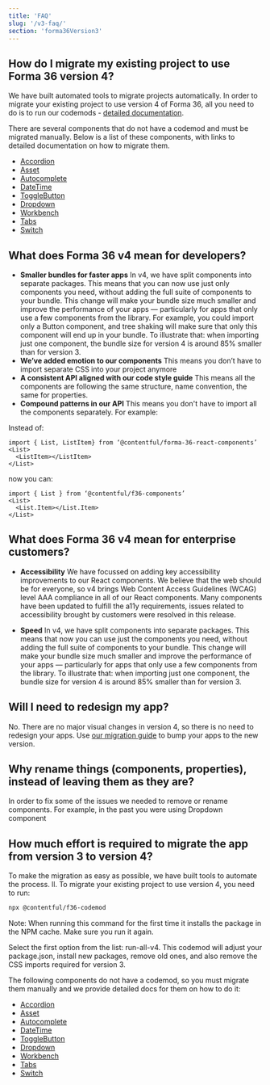 ```yaml
---
title: 'FAQ'
slug: '/v3-faq/'
section: 'forma36Version3'
---
```


## How do I migrate my existing project to use Forma 36 version 4?

We have built automated tools to migrate projects automatically. In order to migrate your existing project to use version 4 of Forma 36, all you need to do is to run our codemods - [detailed documentation](https://github.com/contentful/forma-36/blob/forma-v4/MIGRATION.md#How-to-migrate-your-packages-to-v4).

There are several components that do not have a codemod and must be migrated manually. Below is a list of these components, with links to detailed documentation on how to migrate them.

- [Accordion](https://github.com/contentful/forma-36/blob/forma-v4/MIGRATION.md#accordion)
- [Asset](https://github.com/contentful/forma-36/blob/forma-v4/MIGRATION.md#asset)
- [Autocomplete](https://v4.f36.contentful.com/components/autocomplete)
- [DateTime](https://github.com/contentful/forma-36/blob/forma-v4/MIGRATION.md#datetime)
- [ToggleButton](https://github.com/contentful/forma-36/blob/forma-v4/MIGRATION.md#togglebutton)
- [Dropdown](https://github.com/contentful/forma-36/blob/forma-v4/MIGRATION.md#dropdown)
- [Workbench](https://github.com/contentful/forma-36/blob/forma-v4/MIGRATION.md#workbench)
- [Tabs](https://github.com/contentful/forma-36/blob/forma-v4/MIGRATION.md#tabs)
- [Switch](https://github.com/contentful/forma-36/blob/forma-v4/MIGRATION.md#switch)

## What does Forma 36 v4 mean for developers?

- **Smaller bundles for faster apps** In v4, we have split components into separate packages. This means that you can now use just only components you need, without adding the full suite of components to your bundle. This change will make your bundle size much smaller and improve the performance of your apps — particularly for apps that only use a few components from the library. For example, you could import only a Button component, and tree shaking will make sure that only this component will end up in your bundle. To illustrate that: when importing just one component, the bundle size for version 4 is around 85% smaller than for version 3.
- **We’ve added emotion to our components** This means you don’t have to import separate CSS into your project anymore
- **A consistent API aligned with our code style guide** This means all the components are following the same structure, name convention, the same for properties.
- **Compound patterns in our API** This means you don't have to import all the components separately. For example:

Instead of:

```tsx static=true
import { List, ListItem} from ‘@contentful/forma-36-react-components’
<List>
  <ListItem></ListItem>
</List>
```

now you can:

```tsx static=true
import { List } from ‘@contentful/f36-components’
<List>
  <List.Item></List.Item>
</List>
```

## What does Forma 36 v4 mean for enterprise customers?

- **Accessibility** We have focussed on adding key accessibility improvements to our React components. We believe that the web should be for everyone, so v4 brings Web Content Access Guidelines (WCAG) level AAA compliance in all of our React components. Many components have been updated to fulfill the a11y requirements, issues related to accessibility brought by customers were resolved in this release.

- **Speed** In v4, we have split components into separate packages. This means that now you can use just the components you need, without adding the full suite of components to your bundle. This change will make your bundle size much smaller and improve the performance of your apps — particularly for apps that only use a few components from the library. To illustrate that: when importing just one component, the bundle size for version 4 is around 85% smaller than for version 3.

## Will I need to redesign my app?

No. There are no major visual changes in version 4, so there is no need to redesign your apps. Use [our migration guide](/migration-v3-to-v4) to bump your apps to the new version.

## Why rename things (components, properties), instead of leaving them as they are?

In order to fix some of the issues we needed to remove or rename components. For example, in the past you were using Dropdown component

## How much effort is required to migrate the app from version 3 to version 4?

To make the migration as easy as possible, we have built tools to automate the process. ll.
To migrate your existing project to use version 4, you need to run:

```bash static=true
npx @contentful/f36-codemod
```

Note: When running this command for the first time it installs the package in the NPM cache. Make sure you run it again.

Select the first option from the list: run-all-v4. This codemod will adjust your package.json, install new packages, remove old ones, and also remove the CSS imports required for version 3.

The following components do not have a codemod, so you must migrate them manually and we provide detailed docs for them on how to do it:

- [Accordion](https://github.com/contentful/forma-36/blob/forma-v4/MIGRATION.md#accordion)
- [Asset](https://github.com/contentful/forma-36/blob/forma-v4/MIGRATION.md#asset)
- [Autocomplete](https://v4.f36.contentful.com/components/autocomplete)
- [DateTime](https://github.com/contentful/forma-36/blob/forma-v4/MIGRATION.md#datetime)
- [ToggleButton](https://github.com/contentful/forma-36/blob/forma-v4/MIGRATION.md#togglebutton)
- [Dropdown](https://github.com/contentful/forma-36/blob/forma-v4/MIGRATION.md#dropdown)
- [Workbench](https://github.com/contentful/forma-36/blob/forma-v4/MIGRATION.md#workbench)
- [Tabs](https://github.com/contentful/forma-36/blob/forma-v4/MIGRATION.md#tabs)
- [Switch](https://github.com/contentful/forma-36/blob/forma-v4/MIGRATION.md#switch)
